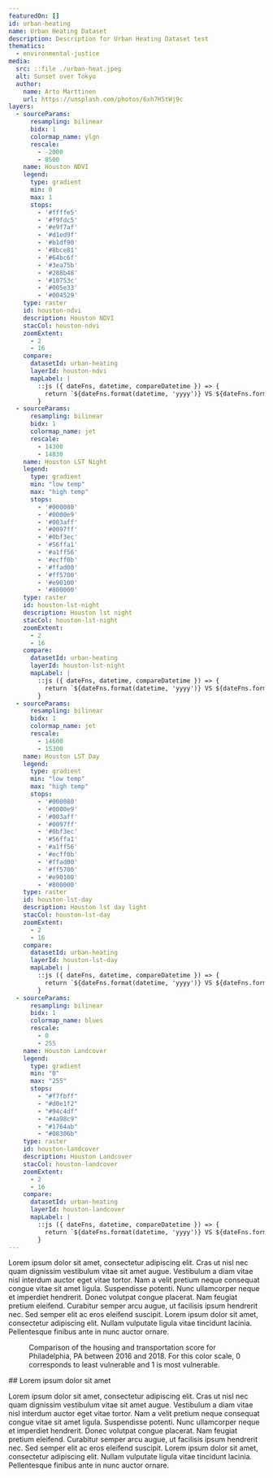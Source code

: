```yaml
---
featuredOn: []
id: urban-heating
name: Urban Heating Dataset
description: Description for Urban Heating Dataset test
thematics:
  - environmental-justice
media:
  src: ::file ./urban-heat.jpeg
  alt: Sunset over Tokyo
  author:
    name: Arto Marttinen
    url: https://unsplash.com/photos/6xh7H5tWj9c
layers:
  - sourceParams:
      resampling: bilinear
      bidx: 1
      colormap_name: ylgn
      rescale:
        - -2000
        - 8500
    name: Houston NDVI
    legend:
      type: gradient
      min: 0
      max: 1
      stops:
        - '#ffffe5'
        - '#f9fdc5'
        - '#e9f7af'
        - '#d1ed9f'
        - '#b1df90'
        - '#8bce81'
        - '#64bc6f'
        - '#3ea75b'
        - '#288b48'
        - '#10753c'
        - '#005e33'
        - '#004529'
    type: raster
    id: houston-ndvi
    description: Houston NDVI
    stacCol: houston-ndvi
    zoomExtent:
      - 2
      - 16
    compare:
      datasetId: urban-heating
      layerId: houston-ndvi
      mapLabel: |
        ::js ({ dateFns, datetime, compareDatetime }) => {
          return `${dateFns.format(datetime, 'yyyy')} VS ${dateFns.format(compareDatetime, 'yyyy')}`;
        }
  - sourceParams:
      resampling: bilinear
      bidx: 1
      colormap_name: jet
      rescale:
        - 14300
        - 14830
    name: Houston LST Night
    legend:
      type: gradient
      min: "low temp"
      max: "high temp"
      stops:
        - '#000080'
        - '#0000e9'
        - '#003aff'
        - '#0097ff'
        - '#0bf3ec'
        - '#56ffa1'
        - '#a1ff56'
        - '#ecff0b'
        - '#ffad00'
        - '#ff5700'
        - '#e90100'
        - '#800000'
    type: raster
    id: houston-lst-night
    description: Houston lst night 
    stacCol: houston-lst-night
    zoomExtent:
      - 2
      - 16
    compare:
      datasetId: urban-heating
      layerId: houston-lst-night
      mapLabel: |
        ::js ({ dateFns, datetime, compareDatetime }) => {
          return `${dateFns.format(datetime, 'yyyy')} VS ${dateFns.format(compareDatetime, 'yyyy')}`;
        }
  - sourceParams:
      resampling: bilinear
      bidx: 1
      colormap_name: jet
      rescale:
        - 14600
        - 15300
    name: Houston LST Day
    legend:
      type: gradient
      min: "low temp"
      max: "high temp"
      stops:
        - '#000080'
        - '#0000e9'
        - '#003aff'
        - '#0097ff'
        - '#0bf3ec'
        - '#56ffa1'
        - '#a1ff56'
        - '#ecff0b'
        - '#ffad00'
        - '#ff5700'
        - '#e90100'
        - '#800000'
    type: raster
    id: houston-lst-day
    description: Houston lst day light
    stacCol: houston-lst-day
    zoomExtent:
      - 2
      - 16
    compare:
      datasetId: urban-heating
      layerId: houston-lst-day
      mapLabel: |
        ::js ({ dateFns, datetime, compareDatetime }) => {
          return `${dateFns.format(datetime, 'yyyy')} VS ${dateFns.format(compareDatetime, 'yyyy')}`;
        }
  - sourceParams:
      resampling: bilinear
      bidx: 1
      colormap_name: blues
      rescale:
        - 0
        - 255
    name: Houston Landcover
    legend:
      type: gradient
      min: "0"
      max: "255"
      stops:
        - "#f7fbff"
        - "#d0e1f2"
        - "#94c4df"
        - "#4a98c9"
        - "#1764ab"
        - "#08306b"
    type: raster
    id: houston-landcover
    description: Houston Landcover
    stacCol: houston-landcover
    zoomExtent:
      - 2
      - 16
    compare:
      datasetId: urban-heating
      layerId: houston-landcover
      mapLabel: |
        ::js ({ dateFns, datetime, compareDatetime }) => {
          return `${dateFns.format(datetime, 'yyyy')} VS ${dateFns.format(compareDatetime, 'yyyy')}`;
        }
---
```

<Block>
<Prose>
Lorem ipsum dolor sit amet, consectetur adipiscing elit. Cras ut nisl nec quam dignissim vestibulum vitae sit amet augue. Vestibulum a diam vitae nisl interdum auctor eget vitae tortor. Nam a velit pretium neque consequat congue vitae sit amet ligula. Suspendisse potenti. Nunc ullamcorper neque et imperdiet hendrerit. Donec volutpat congue placerat. Nam feugiat pretium eleifend. Curabitur semper arcu augue, ut facilisis ipsum hendrerit nec. Sed semper elit ac eros eleifend suscipit. Lorem ipsum dolor sit amet, consectetur adipiscing elit. Nullam vulputate ligula vitae tincidunt lacinia. Pellentesque finibus ante in nunc auctor ornare.
</Prose>
</Block>

<Block type='full'>
  <Figure>
    <Map
      datasetId='svi-housing'
      layerId='social-vulnerability-index-housing'
      dateTime='2016-01-01'
      zoom={9}
      center={[-75.32,39.98]}
      compareDateTime='2018-01-01'
    />
    <Caption
      attrAuthor='NASA'
      attrUrl='https://nasa.gov/'
    >
      Comparison of the housing and transportation score for Philadelphia, PA between 2016 and 2018. For this color scale, 0 corresponds to least vulnerable and 1 is most vulnerable.
    </Caption>
  </Figure>
  <Prose>
  ## Lorem ipsum dolor sit amet

  Lorem ipsum dolor sit amet, consectetur adipiscing elit. Cras ut nisl nec quam dignissim vestibulum vitae sit amet augue. Vestibulum a diam vitae nisl interdum auctor eget vitae tortor. Nam a velit pretium neque consequat congue vitae sit amet ligula. Suspendisse potenti. Nunc ullamcorper neque et imperdiet hendrerit. Donec volutpat congue placerat. Nam feugiat pretium eleifend. Curabitur semper arcu augue, ut facilisis ipsum hendrerit nec. Sed semper elit ac eros eleifend suscipit. Lorem ipsum dolor sit amet, consectetur adipiscing elit. Nullam vulputate ligula vitae tincidunt lacinia. Pellentesque finibus ante in nunc auctor ornare.
  </Prose>
</Block>
